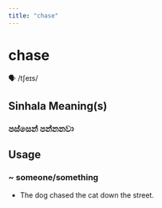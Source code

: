 ```yaml
---
title: "chase"
---
```


# chase

🗣️ /tʃeɪs/

## Sinhala Meaning(s)

### පස්සෙන් පන්නනවා

## Usage

### ~ someone/something

- The dog chased the cat down the street.

